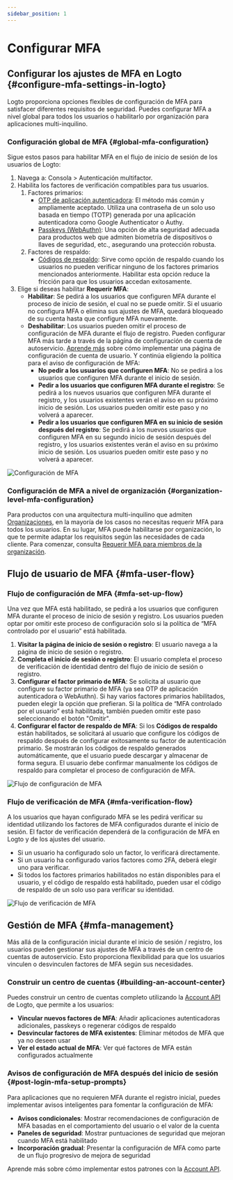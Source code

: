 ```yaml
---
sidebar_position: 1
---
```


# Configurar MFA

## Configurar los ajustes de MFA en Logto \{#configure-mfa-settings-in-logto}

Logto proporciona opciones flexibles de configuración de MFA para satisfacer diferentes requisitos de seguridad. Puedes configurar MFA a nivel global para todos los usuarios o habilitarlo por organización para aplicaciones multi-inquilino.

### Configuración global de MFA \{#global-mfa-configuration}

Sigue estos pasos para habilitar MFA en el flujo de inicio de sesión de los usuarios de Logto:

1. Navega a: <CloudLink to="/mfa">Consola > Autenticación multifactor</CloudLink>.
2. Habilita los factores de verificación compatibles para tus usuarios.
   1. Factores primarios:
      - [OTP de aplicación autenticadora](/end-user-flows/mfa/authenticator-app-otp): El método más común y ampliamente aceptado. Utiliza una contraseña de un solo uso basada en tiempo (TOTP) generada por una aplicación autenticadora como Google Authenticator o Authy.
      - [Passkeys (WebAuthn)](/end-user-flows/mfa/webauthn): Una opción de alta seguridad adecuada para productos web que admiten biometría de dispositivos o llaves de seguridad, etc., asegurando una protección robusta.
   2. Factores de respaldo:
      - [Códigos de respaldo](/end-user-flows/mfa/backup-codes): Sirve como opción de respaldo cuando los usuarios no pueden verificar ninguno de los factores primarios mencionados anteriormente. Habilitar esta opción reduce la fricción para que los usuarios accedan exitosamente.
3. Elige si deseas habilitar **Requerir MFA**:
   - **Habilitar**: Se pedirá a los usuarios que configuren MFA durante el proceso de inicio de sesión, el cual no se puede omitir. Si el usuario no configura MFA o elimina sus ajustes de MFA, quedará bloqueado de su cuenta hasta que configure MFA nuevamente.
   - **Deshabilitar**: Los usuarios pueden omitir el proceso de configuración de MFA durante el flujo de registro. Pueden configurar MFA más tarde a través de la página de configuración de cuenta de autoservicio. [Aprende más](/end-user-flows/account-settings/) sobre cómo implementar una página de configuración de cuenta de usuario. Y continúa eligiendo la política para el aviso de configuración de MFA:
     - **No pedir a los usuarios que configuren MFA**: No se pedirá a los usuarios que configuren MFA durante el inicio de sesión.
     - **Pedir a los usuarios que configuren MFA durante el registro**: Se pedirá a los nuevos usuarios que configuren MFA durante el registro, y los usuarios existentes verán el aviso en su próximo inicio de sesión. Los usuarios pueden omitir este paso y no volverá a aparecer.
     - **Pedir a los usuarios que configuren MFA en su inicio de sesión después del registro**: Se pedirá a los nuevos usuarios que configuren MFA en su segundo inicio de sesión después del registro, y los usuarios existentes verán el aviso en su próximo inicio de sesión. Los usuarios pueden omitir este paso y no volverá a aparecer.

<img src="/img/assets/configure-mfa.png" alt="Configuración de MFA" />

### Configuración de MFA a nivel de organización \{#organization-level-mfa-configuration}

Para productos con una arquitectura multi-inquilino que admiten [Organizaciones](/organizations), en la mayoría de los casos no necesitas requerir MFA para todos los usuarios. En su lugar, MFA puede habilitarse por organización, lo que te permite adaptar los requisitos según las necesidades de cada cliente. Para comenzar, consulta [Requerir MFA para miembros de la organización](/organizations/organization-management#require-mfa-for-organization-members).

## Flujo de usuario de MFA \{#mfa-user-flow}

### Flujo de configuración de MFA \{#mfa-set-up-flow}

Una vez que MFA está habilitado, se pedirá a los usuarios que configuren MFA durante el proceso de inicio de sesión y registro. Los usuarios pueden optar por omitir este proceso de configuración solo si la política de “MFA controlado por el usuario“ está habilitada.

1. **Visitar la página de inicio de sesión o registro**: El usuario navega a la página de inicio de sesión o registro.
2. **Completa el inicio de sesión o registro**: El usuario completa el proceso de verificación de identidad dentro del flujo de inicio de sesión o registro.
3. **Configurar el factor primario de MFA**: Se solicita al usuario que configure su factor primario de MFA (ya sea OTP de aplicación autenticadora o WebAuthn). Si hay varios factores primarios habilitados, pueden elegir la opción que prefieran. Si la política de “MFA controlado por el usuario” está habilitada, también pueden omitir este paso seleccionando el botón "Omitir".
4. **Configurar el factor de respaldo de MFA**: Si los **Códigos de respaldo** están habilitados, se solicitará al usuario que configure los códigos de respaldo después de configurar exitosamente su factor de autenticación primario. Se mostrarán los códigos de respaldo generados automáticamente, que el usuario puede descargar y almacenar de forma segura. El usuario debe confirmar manualmente los códigos de respaldo para completar el proceso de configuración de MFA.

<img src="/img/assets/link-mfa.png" alt="Flujo de configuración de MFA" />

### Flujo de verificación de MFA \{#mfa-verification-flow}

A los usuarios que hayan configurado MFA se les pedirá verificar su identidad utilizando los factores de MFA configurados durante el inicio de sesión. El factor de verificación dependerá de la configuración de MFA en Logto y de los ajustes del usuario.

- Si un usuario ha configurado solo un factor, lo verificará directamente.
- Si un usuario ha configurado varios factores como 2FA, deberá elegir uno para verificar.
- Si todos los factores primarios habilitados no están disponibles para el usuario, y el código de respaldo está habilitado, pueden usar el código de respaldo de un solo uso para verificar su identidad.

<img src="/img/assets/verify-mfa.png" alt="Flujo de verificación de MFA" />

## Gestión de MFA \{#mfa-management}

Más allá de la configuración inicial durante el inicio de sesión / registro, los usuarios pueden gestionar sus ajustes de MFA a través de un centro de cuentas de autoservicio. Esto proporciona flexibilidad para que los usuarios vinculen o desvinculen factores de MFA según sus necesidades.

### Construir un centro de cuentas \{#building-an-account-center}

Puedes construir un centro de cuentas completo utilizando la [Account API](/end-user-flows/account-settings/by-account-api) de Logto, que permite a los usuarios:

- **Vincular nuevos factores de MFA**: Añadir aplicaciones autenticadoras adicionales, passkeys o regenerar códigos de respaldo
- **Desvincular factores de MFA existentes**: Eliminar métodos de MFA que ya no deseen usar
- **Ver el estado actual de MFA**: Ver qué factores de MFA están configurados actualmente

### Avisos de configuración de MFA después del inicio de sesión \{#post-login-mfa-setup-prompts}

Para aplicaciones que no requieren MFA durante el registro inicial, puedes implementar avisos inteligentes para fomentar la configuración de MFA:

- **Avisos condicionales**: Mostrar recomendaciones de configuración de MFA basadas en el comportamiento del usuario o el valor de la cuenta
- **Paneles de seguridad**: Mostrar puntuaciones de seguridad que mejoran cuando MFA está habilitado
- **Incorporación gradual**: Presentar la configuración de MFA como parte de un flujo progresivo de mejora de seguridad

Aprende más sobre cómo implementar estos patrones con la [Account API](/end-user-flows/account-settings/by-account-api).

